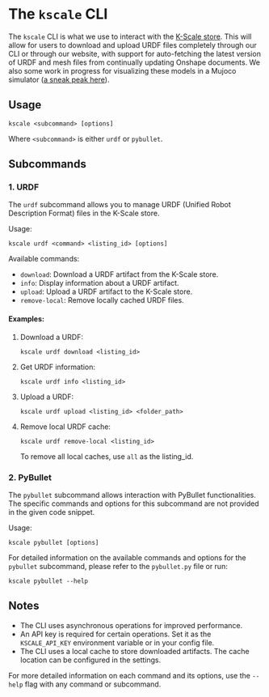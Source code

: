 # The `kscale` CLI

The `kscale` CLI is what we use to interact with the [K-Scale store](https://kscale.store/). This will allow for users to download and upload URDF files completely through our CLI or through our website, with support for auto-fetching the latest version of URDF and mesh files from continually updating Onshape documents. We also some work in progress for visualizing these models in a Mujoco simulator ([a sneak peak here](https://nathanzhao.cc/interactive-mujoco/)).

## Usage

```
kscale <subcommand> [options]
```

Where `<subcommand>` is either `urdf` or `pybullet`.

## Subcommands

### 1. URDF

The `urdf` subcommand allows you to manage URDF (Unified Robot Description Format) files in the K-Scale store.

Usage:
```
kscale urdf <command> <listing_id> [options]
```

Available commands:

- `download`: Download a URDF artifact from the K-Scale store.
- `info`: Display information about a URDF artifact.
- `upload`: Upload a URDF artifact to the K-Scale store.
- `remove-local`: Remove locally cached URDF files.

#### Examples:

1. Download a URDF:
   ```
   kscale urdf download <listing_id>
   ```

2. Get URDF information:
   ```
   kscale urdf info <listing_id>
   ```

3. Upload a URDF:
   ```
   kscale urdf upload <listing_id> <folder_path>
   ```

4. Remove local URDF cache:
   ```
   kscale urdf remove-local <listing_id>
   ```
   To remove all local caches, use `all` as the listing_id.

### 2. PyBullet

The `pybullet` subcommand allows interaction with PyBullet functionalities. The specific commands and options for this subcommand are not provided in the given code snippet.

Usage:
```
kscale pybullet [options]
```

For detailed information on the available commands and options for the `pybullet` subcommand, please refer to the `pybullet.py` file or run:
```
kscale pybullet --help
```

## Notes

- The CLI uses asynchronous operations for improved performance.
- An API key is required for certain operations. Set it as the `KSCALE_API_KEY` environment variable or in your config file.
- The CLI uses a local cache to store downloaded artifacts. The cache location can be configured in the settings.

For more detailed information on each command and its options, use the `--help` flag with any command or subcommand.